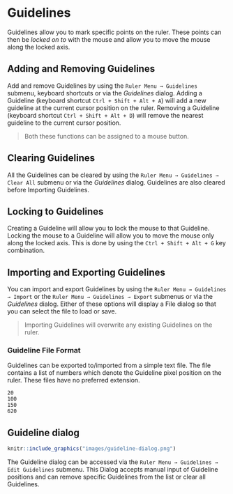 # Guidelines {#guidelines}

Guidelines allow you to mark specific points on the ruler.
These points can then be *locked on to* with the mouse and allow you to move the mouse along the locked axis.

## Adding and Removing Guidelines

Add and remove Guidelines by using the `Ruler Menu → Guidelines` submenu, keyboard shortcuts or via the *Guidelines* dialog.
Adding a Guideline (keyboard shortcut `Ctrl + Shift + Alt + A`) will add a new guideline at the current cursor position on the ruler.
Removing a Guideline (keyboard shortcut `Ctrl + Shift + Alt + D`) will remove the nearest guideline to the current cursor position.

> Both these functions can be assigned to a mouse button. 

## Clearing Guidelines

All the Guidelines can be cleared by using the `Ruler Menu → Guidelines → Clear All` submenu or via the *Guidelines* dialog.
Guidelines are also cleared before Importing Guidelines.

## Locking to Guidelines {#locking-to-guidelines}

Creating a Guideline will allow you to lock the mouse to that Guideline.
Locking the mouse to a Guideline will allow you to move the mouse only along the locked axis.
This is done by using the `Ctrl + Shift + Alt + G` key combination.

## Importing and Exporting Guidelines

You can import and export Guidelines by using the `Ruler Menu → Guidelines → Import` or the `Ruler Menu → Guidelines → Export` submenus or via the *Guidelines* dialog.
Either of these options will display a File dialog so that you can select the file to load or save.

> Importing Guidelines will overwrite any existing Guidelines on the ruler.

### Guideline File Format

Guidelines can be exported to/imported from a simple text file.
The file contains a list of numbers which denote the Guideline pixel position on the ruler.
These files have no preferred extension.

```
20
100
150
620
```

## Guideline dialog

```r
knitr::include_graphics("images/guideline-dialog.png")
```

The Guideline dialog can be accessed via the `Ruler Menu → Guidelines → Edit Guidelines` submenu.
This Dialog accepts manual input of Guideline positions and can remove specific Guidelines from the list or clear all Guidelines.